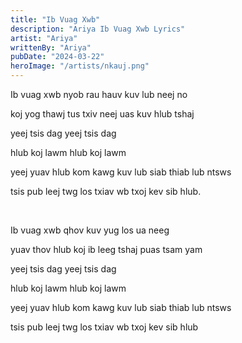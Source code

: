 ```yaml
---
title: "Ib Vuag Xwb"
description: "Ariya Ib Vuag Xwb Lyrics"
artist: "Ariya"
writtenBy: "Ariya"
pubDate: "2024-03-22"
heroImage: "/artists/nkauj.png"
---
```


Ib vuag xwb nyob rau hauv kuv lub neej no

koj yog thawj tus txiv neej uas kuv hlub tshaj

yeej tsis dag yeej tsis dag

hlub koj lawm hlub koj lawm

yeej yuav hlub kom kawg kuv lub siab thiab lub ntsws

tsis pub leej twg los txiav wb txoj kev sib hlub.

<br />

Ib vuag xwb qhov kuv yug los ua neeg

yuav thov hlub koj ib leeg tshaj puas tsam yam

yeej tsis dag yeej tsis dag

hlub koj lawm hlub koj lawm

yeej yuav hlub kom kawg kuv lub siab thiab lub ntsws

tsis pub leej twg los txiav wb txoj kev sib hlub
